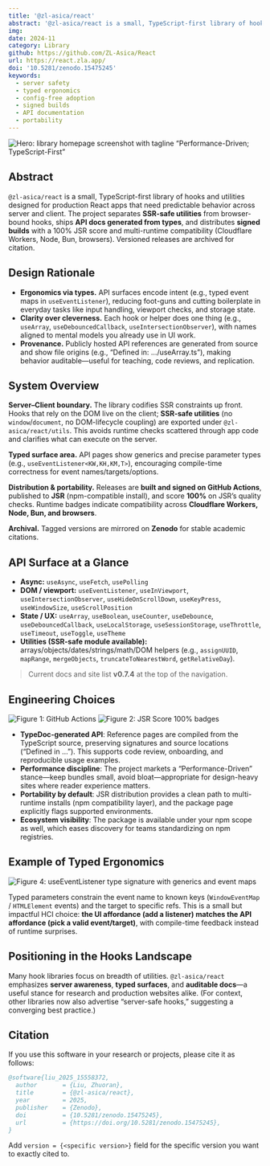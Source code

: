```yaml
---
title: '@zl-asica/react'
abstract: '@zl-asica/react is a small, TypeScript-first library of hooks and utilities designed for production React apps that need predictable behavior across server and client. The project separates SSR-safe utilities from browser-bound hooks, ships API docs generated from types, and distributes signed builds with a 100% JSR score and multi-runtime compatibility (Cloudflare Workers, Node, Bun, browsers). Versioned releases are archived for citation.'
img:
date: 2024-11
category: Library
github: https://github.com/ZL-Asica/React
url: https://react.zla.app/
doi: '10.5281/zenodo.15475245'
keywords:
  - server safety
  - typed ergonomics
  - config-free adoption
  - signed builds
  - API documentation
  - portability
---
```


![Hero: library homepage screenshot with tagline “Performance-Driven; TypeScript-First”](/images/projects/zl-react/hero.png)

## Abstract

`@zl-asica/react` is a small, TypeScript-first library of hooks and utilities designed for production React apps that need predictable behavior across server and client. The project separates **SSR-safe utilities** from browser-bound hooks, ships **API docs generated from types**, and distributes **signed builds** with a 100% JSR score and multi-runtime compatibility (Cloudflare Workers, Node, Bun, browsers). Versioned releases are archived for citation.

## Design Rationale

- **Ergonomics via types.** API surfaces encode intent (e.g., typed event maps in `useEventListener`), reducing foot-guns and cutting boilerplate in everyday tasks like input handling, viewport checks, and storage state.
- **Clarity over cleverness.** Each hook or helper does one thing (e.g., `useArray`, `useDebouncedCallback`, `useIntersectionObserver`), with names aligned to mental models you already use in UI work.
- **Provenance.** Publicly hosted API references are generated from source and show file origins (e.g., “Defined in: …/useArray.ts”), making behavior auditable—useful for teaching, code reviews, and replication.

## System Overview

**Server–Client boundary.** The library codifies SSR constraints up front. Hooks that rely on the DOM live on the client; **SSR-safe utilities** (no `window`/`document`, no DOM-lifecycle coupling) are exported under `@zl-asica/react/utils`. This avoids runtime checks scattered through app code and clarifies what can execute on the server.

**Typed surface area.** API pages show generics and precise parameter types (e.g., `useEventListener<KW,KH,KM,T>`), encouraging compile-time correctness for event names/targets/options.

**Distribution & portability.** Releases are **built and signed on GitHub Actions**, published to **JSR** (npm-compatible install), and score **100%** on JSR’s quality checks. Runtime badges indicate compatibility across **Cloudflare Workers, Node, Bun, and browsers**.

**Archival.** Tagged versions are mirrored on **Zenodo** for stable academic citations.

## API Surface at a Glance

- **Async:** `useAsync`, `useFetch`, `usePolling`
- **DOM / viewport:** `useEventListener`, `useInViewport`, `useIntersectionObserver`, `useHideOnScrollDown`, `useKeyPress`, `useWindowSize`, `useScrollPosition`
- **State / UX:** `useArray`, `useBoolean`, `useCounter`, `useDebounce`, `useDebouncedCallback`, `useLocalStorage`, `useSessionStorage`, `useThrottle`, `useTimeout`, `useToggle`, `useTheme`
- **Utilities (SSR-safe module available):** arrays/objects/dates/strings/math/DOM helpers (e.g., `assignUUID`, `mapRange`, `mergeObjects`, `truncateToNearestWord`, `getRelativeDay`).

> Current docs and site list **v0.7.4** at the top of the navigation.

## Engineering Choices

![Figure 1: GitHub Actions](/images/projects/zl-react/ci-automation.png)
![Figure 2: JSR Score 100% badges](/images/projects/zl-react/jsr-badges.png)

- **TypeDoc-generated API**: Reference pages are compiled from the TypeScript source, preserving signatures and source locations (“Defined in …”). This supports code review, onboarding, and reproducible usage examples.
- **Performance discipline**: The project markets a “Performance-Driven” stance—keep bundles small, avoid bloat—appropriate for design-heavy sites where reader experience matters.
- **Portability by default**: JSR distribution provides a clean path to multi-runtime installs (npm compatibility layer), and the package page explicitly flags supported environments.
- **Ecosystem visibility**: The package is available under your npm scope as well, which eases discovery for teams standardizing on npm registries.

## Example of Typed Ergonomics

![Figure 4: useEventListener type signature with generics and event maps](/images/projects/zl-react/useeventlistener.png)

Typed parameters constrain the event name to known keys (`WindowEventMap` / `HTMLElement` events) and the target to specific refs. This is a small but impactful HCI choice: **the UI affordance (add a listener) matches the API affordance (pick a valid event/target)**, with compile-time feedback instead of runtime surprises.

## Positioning in the Hooks Landscape

Many hook libraries focus on breadth of utilities. `@zl-asica/react` emphasizes **server awareness**, **typed surfaces**, and **auditable docs**—a useful stance for research and production websites alike. (For context, other libraries now also advertise “server-safe hooks,” suggesting a converging best practice.)

## Citation

If you use this software in your research or projects, please cite it as follows:

```bibtex
@software{liu_2025_15558372,
  author       = {Liu, Zhuoran},
  title        = {@zl-asica/react},
  year         = 2025,
  publisher    = {Zenodo},
  doi          = {10.5281/zenodo.15475245},
  url          = {https://doi.org/10.5281/zenodo.15475245},
}
```

Add `version = {<specific version>}` field for the specific version you want to exactly cited to.
